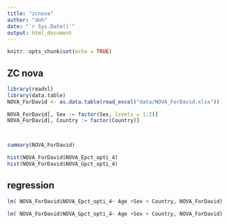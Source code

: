 ```yaml
---
title: "zcnova"
author: "doh"
date: "`r Sys.Date()`"
output: html_document
---
```


```r
knitr::opts_chunk$set(echo = TRUE)
```

## ZC nova



```r
library(readxl)
library(data.table)
NOVA_ForDavid <- as.data.table(read_excel("data/NOVA_ForDavid.xlsx"))

NOVA_ForDavid[, Sex := factor(Sex, levels = 1:2)]
NOVA_ForDavid[, Country := factor(Country)]



summary(NOVA_ForDavid)

hist(NOVA_ForDavid$NOVA_Epct_opti_4)
hist(NOVA_ForDavid$NOVA_Gpct_opti_4)
```

## regression



```r
lm( NOVA_ForDavid$NOVA_Epct_opti_4~ Age +Sex + Country, NOVA_ForDavid)

lm( NOVA_ForDavid$NOVA_Gpct_opti_4~ Age +Sex + Country, NOVA_ForDavid)


```


